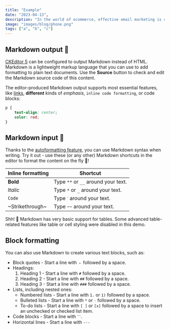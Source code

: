 ```yaml
---
title: "Example"
date: "2023-04-13",
description: "In the world of ecommerce, effective email marketing is crucial for success. Klaviyo, a leading email marketing platform, helps businesses optimize their marketing strategies and achieve better results. When considering Klaviyo for your ecommerce business, it's essential to understand the pricing structure and its benefits.",
image: "images/blog/phone.png"
tags: ["a", "b", "c"]
---
```


## Markdown output 🛫

[CKEditor 5](https://ckeditor.com/) can be configured to output Markdown instead of HTML. Markdown is a lightweight markup language that you can use to add formatting to plain text documents. Use the **Source** button to check and edit the Markdown source code of this content.

The editor-produced Markdown output supports most essential features, like [links](https://ckeditor.com/), **different** kinds of _emphasis_, `inline code formatting`, or code blocks:

```css
p {
    text-align: center;
    color: red;
}
```

## Markdown input 🛬

Thanks to the [autoformatting feature](https://ckeditor.com/docs/ckeditor5/latest/features/autoformat.html), you can use Markdown syntax when writing. Try it out - use these (or any other) Markdown shortcuts in the editor to format the content on the fly 🚀!

| Inline formatting | Shortcut |
| --- | --- |
| **Bold** | Type `**` or `__` around your text. |
| _Italic_ | Type `*` or `_` around your text. |
| `Code` | Type `ˋ` around your text. |
| ~Strikethrough~ | Type `~~` around your text. |

Shh! 🤫 Markdown has very basic support for tables. Some advanced table-related features like table or cell styling were disabled in this demo.

## Block formatting

You can also use Markdown to create various text blocks, such as:

*   Block quotes - Start a line with `﹥` followed by a space.
*   Headings:
    1.  Heading 1 - Start a line with `#` followed by a space.
    2.  Heading 2 - Start a line with `##` followed by a space.
    3.  Heading 3 - Start a line with `###` followed by a space.
*   Lists, including nested ones:
    *   Numbered lists - Start a line with `1.` or `1)` followed by a space.
    *   Bulleted lists - Start a line with `*` or `-` followed by a space.
    *   To-do lists - Start a line with `[ ]` or `[x]` followed by a space to insert an unchecked or checked list item.
*   Code blocks - Start a line with `ˋˋˋ`.
*   Horizontal lines - Start a line with `---`